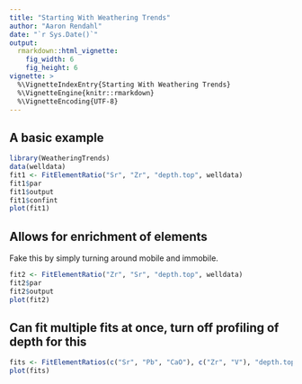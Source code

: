 ```yaml
---
title: "Starting With Weathering Trends"
author: "Aaron Rendahl"
date: "`r Sys.Date()`"
output: 
  rmarkdown::html_vignette:
    fig_width: 6
    fig_height: 6
vignette: >
  %\VignetteIndexEntry{Starting With Weathering Trends}
  %\VignetteEngine{knitr::rmarkdown}
  %\VignetteEncoding{UTF-8}
---
```


## A basic example

```r
library(WeatheringTrends)
data(welldata)
fit1 <- FitElementRatio("Sr", "Zr", "depth.top", welldata)
fit1$par
fit1$output
fit1$confint
plot(fit1)
```

## Allows for enrichment of elements

Fake this by simply turning around mobile and immobile.
```r
fit2 <- FitElementRatio("Zr", "Sr", "depth.top", welldata)
fit2$par
fit2$output
plot(fit2)
```

## Can fit multiple fits at once, turn off profiling of depth for this

```r
fits <- FitElementRatios(c("Sr", "Pb", "CaO"), c("Zr", "V"), "depth.top", welldata, profile=FALSE)
plot(fits)
```


